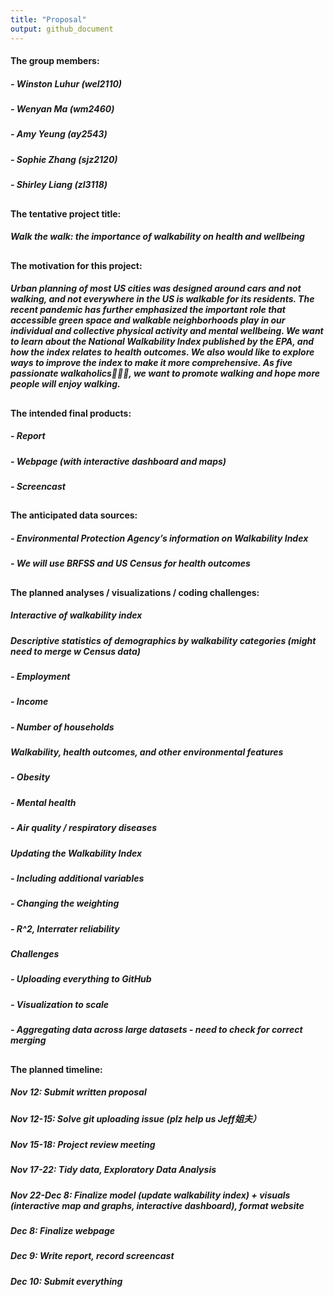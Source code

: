 ```yaml
---
title: "Proposal"
output: github_document
---
```


#### The group members: 
##### - Winston Luhur (wel2110)
##### - Wenyan Ma (wm2460)
##### - Amy Yeung (ay2543) 
##### - Sophie Zhang (sjz2120)
##### - Shirley Liang (zl3118)

##

#### The tentative project title: 
##### Walk the walk: the importance of walkability on health and wellbeing 

##

#### The motivation for this project:
##### Urban planning of most US cities was designed around cars and not walking, and not everywhere in the US is walkable for its residents. The recent pandemic has further emphasized the important role that accessible green space and walkable neighborhoods play in our individual and collective physical activity and mental wellbeing. We want to learn about the National Walkability Index published by the EPA, and how the index relates to health outcomes. We also would like to explore ways to improve the index to make it more comprehensive. As five passionate walkaholics🚶🏻‍♂️, we want to promote walking and hope more people will enjoy walking. 


##

#### The intended final products:
##### - Report
##### - Webpage (with interactive dashboard and maps)
##### - Screencast


##

#### The anticipated data sources: 
##### - Environmental Protection Agency's information on Walkability Index
##### - We will use BRFSS and US Census for health outcomes


##

#### The planned analyses / visualizations / coding challenges: 
##### Interactive of walkability index
##### Descriptive statistics of demographics by walkability categories (might need to merge w Census data)
##### - Employment
##### - Income 
##### - Number of households
##### Walkability, health outcomes, and other environmental features
##### - Obesity 
##### - Mental health 
##### - Air quality / respiratory diseases
##### Updating the Walkability Index
##### - Including additional variables
##### - Changing the weighting
##### - R^2,  Interrater reliability
##### Challenges
##### - Uploading everything to GitHub
##### - Visualization to scale 
##### - Aggregating data across large datasets - need to check for correct merging


##

#### The planned timeline:
##### Nov 12: Submit written proposal
##### Nov 12-15: Solve git uploading issue (plz help us Jeff姐夫）
##### Nov 15-18: Project review meeting
##### Nov 17-22: Tidy data, Exploratory Data Analysis
##### Nov 22-Dec 8: Finalize model (update walkability index) + visuals (interactive map and graphs, interactive dashboard), format website 
##### Dec 8: Finalize webpage 
##### Dec 9: Write report, record screencast
##### Dec 10: Submit everything
